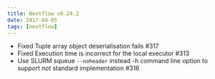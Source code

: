 ```yaml
---
title: Nextflow v0.24.2
date: 2017-04-05
tags: [nextflow]
---
```


- Fixed Tuple array object deserialisation fails #317
- Fixed Execution time is incorrect for the local executor #313
- Use SLURM squeue `--noheader` instead -h command line option to support not standard implementation #316
